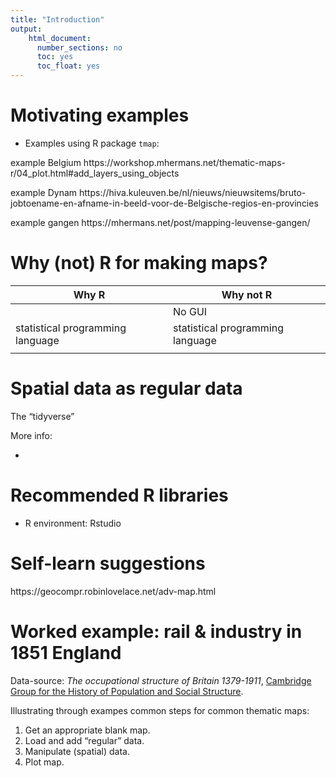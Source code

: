 ```yaml
---
title: "Introduction"
output: 
    html_document:
      number_sections: no
      toc: yes
      toc_float: yes
---
```


# Motivating examples

* Examples using R package `tmap`: 

example Belgium https://workshop.mhermans.net/thematic-maps-r/04_plot.html#add_layers_using_objects

example Dynam https://hiva.kuleuven.be/nl/nieuws/nieuwsitems/bruto-jobtoename-en-afname-in-beeld-voor-de-Belgische-regios-en-provincies

example gangen https://mhermans.net/post/mapping-leuvense-gangen/



# Why (not) R for making maps?

| Why R | Why **not** R |
| ----- | --------------|
| | No GUI  
| statistical programming language | statistical programming language |
|




# Spatial data as regular data

The "tidyverse"

More info:

* 


# Recommended R libraries

* R environment: Rstudio


# Self-learn suggestions


https://geocompr.robinlovelace.net/adv-map.html


# Worked example: rail & industry in 1851 England

Data-source: *The occupational structure of Britain 1379-1911*, [Cambridge Group for the History of Population and Social Structure](https://www.campop.geog.cam.ac.uk/research/occupations/).

Illustrating through exampes common steps for common thematic maps:

1. Get an appropriate blank map.
2. Load and add "regular" data.
3. Manipulate (spatial) data.
4. Plot map.


